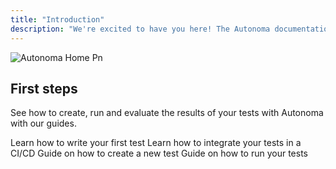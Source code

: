 ```yaml
---
title: "Introduction"
description: "We're excited to have you here! The Autonoma documentation is your go-to resource for understanding, navigating, and utilizing our platform to its fullest potential. "
---
```


![Autonoma Home Pn](/images/autonomaHome.png)

## First steps

See how to create, run and evaluate the results of your tests with Autonoma with our guides.

<CardGroup cols="2">
  <Card title="Writing tests" icon="pen-to-square" href="https://autonoma-9e2c48c0.mintlify.app/writing_tests">
    Learn how to write your first test
  </Card>
  <Card title="Integrate to CI/CD" icon="code" href="https://autonoma-9e2c48c0.mintlify.app/cicd_integration">
    Learn how to integrate your tests in a CI/CD
  </Card>
  <Card title="Create a new test" icon="newspaper" href="https://autonoma-9e2c48c0.mintlify.app/new_test" cta="Guide on how to create a new test">
    Guide on how to create a new test
  </Card>
  <Card title="Running tests" icon="play" href="https://autonoma-9e2c48c0.mintlify.app/running_tests">
    Guide on how to run your tests
  </Card>
</CardGroup>